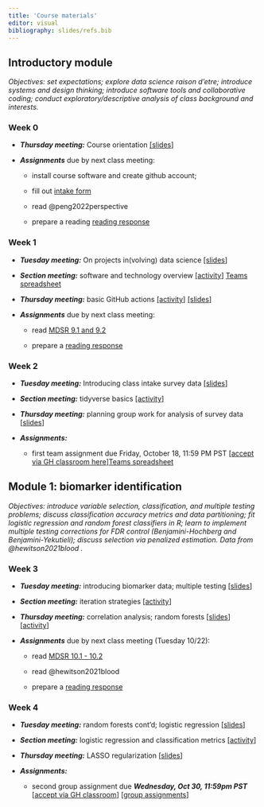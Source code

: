 ```yaml
---
title: 'Course materials'
editor: visual
bibliography: slides/refs.bib
---
```


## Introductory module

*Objectives: set expectations; explore data science raison d'etre; introduce systems and design thinking; introduce software tools and collaborative coding; conduct exploratory/descriptive analysis of class background and interests.*

### Week 0

-   ***Thursday meeting:*** Course orientation [\[slides](slides/week0-intro.qmd)\]

-   ***Assignments*** due by next class meeting:

    -   install course software and create github account;

    -   fill out [intake form](https://forms.gle/25wu63GKEPUvTW5p6)

    -   read @peng2022perspective

    -   prepare a reading [reading response](https://forms.gle/PMEUV6KD9dCoEAPV9)

### Week 1 {#sec-week-1}

-   ***Tuesday meeting:*** On projects in(volving) data science [\[slides](slides/week1-perspectives.qmd)\]

-   ***Section meeting:*** software and technology overview [\[activity](labs/lab1-setup/lab1-setup.qmd)\] [Teams spreadsheet](https://docs.google.com/spreadsheets/d/1vjTgkmRPlXk7s-FGmAh655OJPEQzcLS-LaVZV5KlD_8/edit?usp=sharing)

-   ***Thursday meeting:*** basic GitHub actions [\[activity](activities/github-basics.qmd)\] [\[slides](slides/week1-github.qmd)\]

-   ***Assignments*** due by next class meeting:

    -   read [MDSR 9.1 and 9.2](https://mdsr-book.github.io/mdsr2e/ch-foundations.html#samples-and-populations)

    -   prepare a [reading response](https://forms.gle/YoUkeZ41hZdADe1A8)

### Week 2

-   ***Tuesday meeting:*** Introducing class intake survey data [\[slides](slides/week2-classdata.qmd)\]

-   ***Section meeting:*** tidyverse basics [\[activity](labs/lab2-tidyverse/lab2-tidyverse.qmd)\]

-   ***Thursday meeting:*** planning group work for analysis of survey data \[[slides](slides/week2-workshop.qmd)\]

-   ***Assignments:***

    -   first team assignment due Friday, October 18, 11:59 PM PST \[[accept via GH classroom here](https://classroom.github.com/a/MtBBesas)\][Teams spreadsheet](https://docs.google.com/spreadsheets/d/1cWWueJfgx_FW5I3CPScvCp1R_-EOJMAFvGl1DTJVG6Y/edit?usp=sharing)

## Module 1: biomarker identification

*Objectives: introduce variable selection, classification, and multiple testing problems; discuss classification accuracy metrics and data partitioning; fit logistic regression and random forest classifiers in R; learn to implement multiple testing corrections for FDR control (Benjamini-Hochberg and Benjamini-Yekutieli); discuss selection via penalized estimation. Data from @hewitson2021blood .*

### Week 3

-   ***Tuesday meeting:*** introducing biomarker data; multiple testing \[[slides](slides/week3-biomarkers.qmd)\]

-   ***Section meeting:*** iteration strategies \[[activity](labs/lab3-iteration/lab3-iteration.qmd)\]

-   ***Thursday meeting:*** correlation analysis; random forests \[[slides](slides/week3-randomforest.qmd)\] \[[activity](activities/making-trees.qmd)\]

-   ***Assignments*** due by next class meeting (Tuesday 10/22):

    -   read [MDSR 10.1 - 10.2](https://mdsr-book.github.io/mdsr2e/ch-modeling.html)

    -   read @hewitson2021blood

    -   prepare a [reading response](https://forms.gle/j9AbsAfPp2cVxxYy5)

### Week 4

-   ***Tuesday meeting:*** random forests cont'd; logistic regression \[[slides](slides/week4-logistic.qmd)\]

-   ***Section meeting:*** logistic regression and classification metrics \[[activity](labs/lab4-logistic/lab4-logistic.qmd)\]

-   ***Thursday meeting:*** LASSO regularization \[[slides](slides/week4-lasso.qmd)\]

-   ***Assignments:***

    -   second group assignment due ***Wednesday, Oct 30, 11:59pm PST*** \[[accept via GH classroom](https://classroom.github.com/a/7ZSnxz5Q)\] \[[group assignments](https://docs.google.com/spreadsheets/d/1eKGMktw27POaL-yZB1a98JeyPlnlmytYZi1XsG5r_5s/edit?usp=sharing)\]

<!-- ## Module 2: fraud claims -->

<!-- *Objectives: introduce NLP techniques for converting text to data and web scraping tools in R; discuss dimension reduction techniques; introduce multiclass classification; learn to process text, fit multinomial logistic regression models, and train neural networks in R.* -->

<!-- ### Week 5 -->

<!-- -   ***Monday meeting:*** data introduction and basic NLP techniques \[[slides](slides/week5-text.qmd)\] -->

<!-- -   ***Section meeting:*** string manipulation and text processing in R \[[activity](labs/lab5-text/lab5-text.qmd)\] -->

<!-- -   ***Wednesday meeting:*** dimension reduction; multinomial logistic regression \[[slides](slides/week5-multinomial.qmd)\]\[[activity](activities/multinomial-logit.qmd)\] -->

<!-- -   Optional further reading: -->

<!--     -   MDSR [Ch. 19](https://mdsr-book.github.io/mdsr2e/ch-text.html) -->

<!--     -   @cambria2014jumping -->

<!--     -   @khan2010review -->

<!-- ### Week 6 -->

<!-- -   ***Monday meeting:*** feedforward neural networks \[[slides](slides/week6-nn.qmd)\] -->

<!-- -   ***Section meeting:*** fitting neural nets with keras \[[activity](labs/lab6-nn/lab6-nn.qmd)\] -->

<!-- -   ***Assignments:*** -->

<!--     -   Midquarter assessments \[[form](https://forms.gle/v7xUk83EfxiFEKVS9)\] -->

<!--     -   Read @emmert2020introductory (§1-5, §9) and prepare a [reading response](https://forms.gle/w9qNGDgHv3uKuQXA8) -->

<!--     -   third group assignment ***due Tuesday, November 22, 11:59pm PST*** \[[accept via GH classroom](https://classroom.github.com/a/Cj8pvnyX)\] \[[group assignments](https://docs.google.com/spreadsheets/d/1Ii8ZmtrYH9MLHPnOPb3cy6xMkwY7pvljZbX0lwD6OT0/edit?usp=sharing)\] -->

<!-- -   Optional further reading: -->

<!--     -   @alzubaidi2021review -->

<!--     -   @Goodfellow-et-al-2016 Ch. 6 (advanced) -->

<!-- ### Module 3: soil temperatures -->

<!-- *Objectives: build a forecasting model; introduce concepts of spatial and temporal correlation; discuss function approximation and curve fitting with regression techniques; fit elementary time series models and regression with AR errors; spatial interpolation.* -->

<!-- -   ***Wednesday meeting:*** data introduction; function approximation using basis expansions \[[slides](slides/week7-curvefitting.qmd)\] -->

<!-- ### Week 7 -->

<!-- -   ***Section meeting:*** curve fitting \[[activity](labs/lab7-curvefitting/lab7-curvefitting.qmd)\] -->

<!-- -   ***Monday meeting:*** temporal correlation; a forecasting model \[[slides](slides/week7-forecasting.qmd)\]\[Recording\] -->

<!-- -   ***Monday meeting:*** NO CLASS -->

<!-- -   Optional further reading (available through UCSB library) -->

<!--     -   Sections 1.1, 1.2, and 2.3 in @shumway2017time -->

<!--     -   @perperoglou2019review -->

<!-- ### Week 8 -->

<!-- -   ***Monday meeting:*** spatial prediction \[[slides](slides/week8-spatial.qmd)\]\[Recording\] -->

<!-- -   ***Section meeting:*** forecasting \[[activity](labs/lab8-forecasting/lab8-forecasting.qmd)\] -->

<!-- ### Module 4: vignettes -->

<!-- *Objectives: learn independently about a method of choice and prepare a teaching vignette illustrating its use; create shared reference material potentially useful for project work.* -->

<!-- -   ***Wednesday meeting:*** discussion on results of claims module; vignette workshopping \[[slides](slides/week9-claimsresults.qmd)\] -->

<!-- -   ***Assignments:*** vignettes \[[guidelines](vignette-guidelines.qmd)\] -->

<!--     -   drafts due in class **Wednesday, 12/6 2pm PST** -->

<!--     -   final version due **Wednesday, 12/13 11:59pm PST** -->

<!-- ### Week 10 -->

<!-- -   ***Wednesday meeting:*** vignette presentation/exchange/feedback \[[feedback form](https://forms.gle/Cpy1Mai8N3kTW8B88)\] -->
